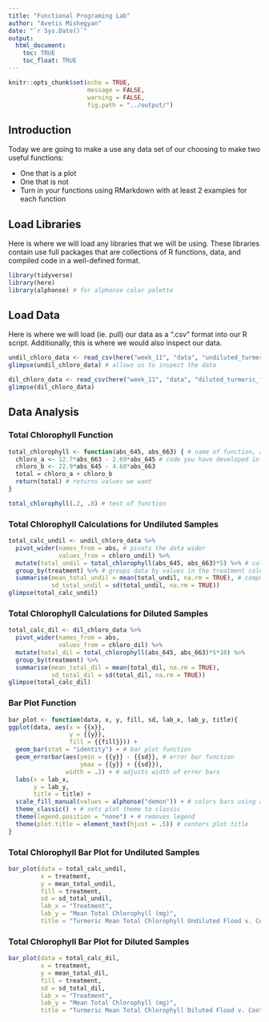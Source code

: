 ```yaml
---
title: "Functional Programing Lab"
author: "Avetis Mishegyan"
date: "`r Sys.Date()`"
output:
  html_document:
    toc: TRUE
    toc_float: TRUE
---
```


```r
knitr::opts_chunk$set(echo = TRUE,
                      message = FALSE,
                      warning = FALSE,
                      fig.path = "../output/")
```

## Introduction

Today we are going to make a use any data set of our choosing to make two useful functions:

* One that is a plot
* One that is not
* Turn in your functions using RMarkdown with at least 2 examples for each function

## Load Libraries

Here is where we will load any libraries that we will be using. These libraries contain use full packages that are collections of R functions, data, and compiled code in a well-defined format.

```r
library(tidyverse)
library(here)
library(alphonse) # for alphonse color palette
```

## Load Data

Here is where we will load (ie. pull) our data as a ".csv" format into our R script. Additionally, this is where we would also inspect our data.

```r
undil_chloro_data <- read_csv(here("week_11", "data", "undiluted_turmeric_flood_chlorophyll_test_2022_12_12.csv")) # loads the data from a .csv file
glimpse(undil_chloro_data) # allows us to inspect the data

dil_chloro_data <- read_csv(here("week_11", "data", "diluted_turmeric_flood_chlorophyll_test_2022_12_12.csv"))
glimpse(dil_chloro_data)
```

## Data Analysis

### Total Chlorophyll Function

```r
total_chlorophyll <- function(abs_645, abs_663) { # name of function, and list of inputs (ie. arguments)
  chloro_a <- 12.7*abs_663 - 2.69*abs_645 # code you have developed in body of the function
  chloro_b <- 22.9*abs_645 - 4.68*abs_663
  total = chloro_a + chloro_b
  return(total) # returns values we want
}

total_chlorophyll(.2, .8) # test of function
```

### Total Chlorophyll Calculations for Undiluted Samples

```r
total_calc_undil <- undil_chloro_data %>%
  pivot_wider(names_from = abs, # pivots the data wider
              values_from = chloro_undil) %>%
  mutate(total_undil = total_chlorophyll(abs_645, abs_663)*5) %>% # calculates total chlorophyll into new column
  group_by(treatment) %>% # groups data by values in the treatment column
  summarise(mean_total_undil = mean(total_undil, na.rm = TRUE), # computes a table of summarized data
            sd_total_undil = sd(total_undil, na.rm = TRUE))
glimpse(total_calc_undil)
```


### Total Chlorophyll Calculations for Diluted Samples

```r
total_calc_dil <- dil_chloro_data %>%
  pivot_wider(names_from = abs,
              values_from = chloro_dil) %>%
  mutate(total_dil = total_chlorophyll(abs_645, abs_663)*5*10) %>%
  group_by(treatment) %>%
  summarise(mean_total_dil = mean(total_dil, na.rm = TRUE),
            sd_total_dil = sd(total_dil, na.rm = TRUE))
glimpse(total_calc_dil)
```

### Bar Plot Function

```r
bar_plot <- function(data, x, y, fill, sd, lab_x, lab_y, title){ 
ggplot(data, aes(x = {{x}},
                 y = {{y}}, 
                 fill = {{fill}})) +
  geom_bar(stat = "identity") + # bar plot function
  geom_errorbar(aes(ymin = {{y}} - {{sd}}, # error bar function
                    ymax = {{y}} + {{sd}}),
                width = .2) + # adjusts width of error bars
  labs(x = lab_x,
       y = lab_y,
       title = title) +
  scale_fill_manual(values = alphonse("demon")) + # colors bars using alphonse color palette
  theme_classic() + # sets plot theme to classic
  theme(legend.position = "none") + # removes legend
  theme(plot.title = element_text(hjust = .5)) # centers plot title
}
```

### Total Chlorophyll Bar Plot for Undiluted Samples

```r
bar_plot(data = total_calc_undil,
         x = treatment,
         y = mean_total_undil,
         fill = treatment,
         sd = sd_total_undil,
         lab_x = "Treatment",
         lab_y = "Mean Total Chlorophyll (mg)",
         title = "Turmeric Mean Total Chlorophyll Undiluted Flood v. Control")
```

### Total Chlorophyll Bar Plot for Diluted Samples

```r
bar_plot(data = total_calc_dil,
         x = treatment,
         y = mean_total_dil,
         fill = treatment,
         sd = sd_total_dil,
         lab_x = "Treatment",
         lab_y = "Mean Total Chlorophyll (mg)",
         title = "Turmeric Mean Total Chlorophyll Diluted Flood v. Control")
```